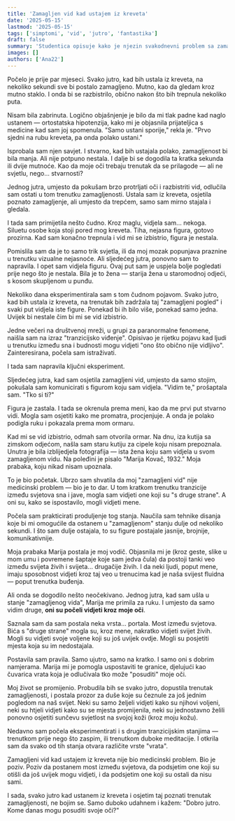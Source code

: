 ```yaml
---
title: 'Zamagljen vid kad ustajem iz kreveta'
date: '2025-05-15'
lastmod: '2025-05-15'
tags: ['simptomi', 'vid', 'jutro', 'fantastika']
draft: false
summary: 'Studentica opisuje kako je njezin svakodnevni problem sa zamagljenim vidom nakon buđenja doveo do otkrića izvanredne sposobnosti.'
images: []
authors: ['Ana22']
---
```


Počelo je prije par mjeseci. Svako jutro, kad bih ustala iz kreveta, na nekoliko sekundi sve bi postalo zamagljeno. Mutno, kao da gledam kroz mutno staklo. I onda bi se razbistrilo, obično nakon što bih trepnula nekoliko puta.

Nisam bila zabrinuta. Logično objašnjenje je bilo da mi tlak padne kad naglo ustanem — ortostatska hipotenzija, kako mi je objasnila prijateljica s medicine kad sam joj spomenula. "Samo ustani sporije," rekla je. "Prvo sjedni na rubu kreveta, pa onda polako ustani."

Isprobala sam njen savjet. I stvarno, kad bih ustajala polako, zamagljenost bi bila manja. Ali nije potpuno nestala. I dalje bi se dogodila ta kratka sekunda ili dvije mutnoće. Kao da moje oči trebaju trenutak da se prilagode — ali ne svjetlu, nego... stvarnosti?

Jednog jutra, umjesto da pokušam brzo protrljati oči i razbistriti vid, odlučila sam ostati u tom trenutku zamagljenosti. Ustala sam iz kreveta, osjetila poznato zamagljenje, ali umjesto da trepćem, samo sam mirno stajala i gledala.

I tada sam primijetila nešto čudno. Kroz maglu, vidjela sam... nekoga. Siluetu osobe koja stoji pored mog kreveta. Tiha, nejasna figura, gotovo prozirna. Kad sam konačno trepnula i vid mi se izbistrio, figura je nestala.

Pomislila sam da je to samo trik svjetla, ili da moj mozak popunjava praznine u trenutku vizualne nejasnoće. Ali sljedećeg jutra, ponovno sam to napravila. I opet sam vidjela figuru. Ovaj put sam je uspjela bolje pogledati prije nego što je nestala. Bila je to žena — starija žena u staromodnoj odjeći, s kosom skupljenom u punđu.

Nekoliko dana eksperimentirala sam s tom čudnom pojavom. Svako jutro, kad bih ustala iz kreveta, na trenutak bih zadržala taj "zamagljeni pogled" i svaki put vidjela iste figure. Ponekad bi ih bilo više, ponekad samo jedna. Uvijek bi nestale čim bi mi se vid izbistrio.

Jedne večeri na društvenoj mreži, u grupi za paranormalne fenomene, naišla sam na izraz "tranzicijsko viđenje". Opisivao je rijetku pojavu kad ljudi u trenutku između sna i budnosti mogu vidjeti "ono što obično nije vidljivo". Zainteresirana, počela sam istraživati.

I tada sam napravila ključni eksperiment.

Sljedećeg jutra, kad sam osjetila zamagljeni vid, umjesto da samo stojim, pokušala sam komunicirati s figurom koju sam vidjela. "Vidim te," prošaptala sam. "Tko si ti?"

Figura je zastala. I tada se okrenula prema meni, kao da me prvi put stvarno vidi. Mogla sam osjetiti kako me promatra, procjenjuje. A onda je polako podigla ruku i pokazala prema mom ormaru.

Kad mi se vid izbistrio, odmah sam otvorila ormar. Na dnu, iza kutija sa zimskom odjećom, našla sam staru kutiju za cipele koju nisam prepoznala. Unutra je bila izblijedjela fotografija — ista žena koju sam vidjela u svom zamagljenom vidu. Na poleđini je pisalo "Marija Kovač, 1932." Moja prabaka, koju nikad nisam upoznala.

To je bio početak. Ubrzo sam shvatila da moj "zamagljeni vid" nije medicinski problem — bio je to dar. U tom kratkom trenutku tranzicije između svjetova sna i jave, mogla sam vidjeti one koji su "s druge strane". A oni su, kako se ispostavilo, mogli vidjeti mene.

Počela sam prakticirati produljenje tog stanja. Naučila sam tehnike disanja koje bi mi omogućile da ostanem u "zamagljenom" stanju dulje od nekoliko sekundi. I što sam dulje ostajala, to su figure postajale jasnije, brojnije, komunikativnije.

Moja prabaka Marija postala je moj vodič. Objasnila mi je (kroz geste, slike u mom umu i povremene šaptaje koje sam jedva čula) da postoji tanki veo između svijeta živih i svijeta... drugačije živih. I da neki ljudi, poput mene, imaju sposobnost vidjeti kroz taj veo u trenucima kad je naša svijest fluidna — poput trenutka buđenja.

Ali onda se dogodilo nešto neočekivano. Jednog jutra, kad sam ušla u stanje "zamagljenog vida", Marija me primila za ruku. I umjesto da samo vidim druge, **oni su počeli vidjeti kroz moje oči**.

Saznala sam da sam postala neka vrsta... portala. Most između svjetova. Bića s "druge strane" mogla su, kroz mene, nakratko vidjeti svijet živih. Mogli su vidjeti svoje voljene koji su još uvijek ovdje. Mogli su posjetiti mjesta koja su im nedostajala.

Postavila sam pravila. Samo ujutro, samo na kratko. I samo oni s dobrim namjerama. Marija mi je pomogla uspostaviti te granice, djelujući kao čuvarica vrata koja je odlučivala tko može "posuditi" moje oči.

Moj život se promijenio. Probudila bih se svako jutro, dopustila trenutak zamagljenosti, i postala prozor za duše koje su čeznule za još jednim pogledom na naš svijet. Neki su samo željeli vidjeti kako su njihovi voljeni, neki su htjeli vidjeti kako su se mjesta promijenila, neki su jednostavno želili ponovno osjetiti sunčevu svjetlost na svojoj koži (kroz moju kožu).

Nedavno sam počela eksperimentirati i s drugim tranzicijskim stanjima — trenutkom prije nego što zaspim, ili trenutkom duboke meditacije. I otkrila sam da svako od tih stanja otvara različite vrste "vrata".

Zamagljeni vid kad ustajem iz kreveta nije bio medicinski problem. Bio je poziv. Poziv da postanem most između svjetova, da podsjetim one koji su otišli da još uvijek mogu vidjeti, i da podsjetim one koji su ostali da nisu sami.

I sada, svako jutro kad ustanem iz kreveta i osjetim taj poznati trenutak zamagljenosti, ne bojim se. Samo duboko udahnem i kažem: "Dobro jutro. Kome danas mogu posuditi svoje oči?"

<StoryDisclaimer />